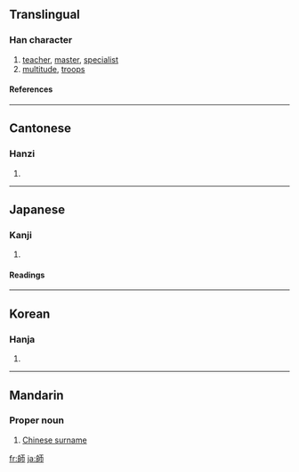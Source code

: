 {{see|师}}

==Translingual==
===Han character===
{{Han char|rn=50|rad=巾|as=07|sn=10|four=2172<sub>7</sub>|canj=竹口一中月 (HRMLB)}}
# [[teacher]], [[master]], [[specialist]]
# [[multitude]], [[troops]]
====References====
{{Han ref|kx=0331.350|dkj=08916|dj=0637.280|hdz=10740.020|uh=5E2B|ud=24107|bh=AE76|bd=44662}}
----
==Cantonese==
===Hanzi===
{{yue-hanzi|jyut=|y=si1}}
# {{defn|Cantonese}}
----
==Japanese==
===Kanji===
{{ja-kanji|grade=5|rs=巾07}}
# {{defn|Japanese}} 
====Readings====
{{ja-readings|on=[[し]] (shi)|kun=[[みやこ]] (miyako), [[いくさ]] (ikusa), [[おさ]] (osa)}}
----
==Korean==
===Hanja===
{{ko-hanja|hangeul=사|rv=sa|mr=sa}}
# {{defn|Korean}}
----
==Mandarin==

===Proper noun===
{{cmn-proper|t|pin=Shī|pint=shi1|tra=師|sim=师|rs=巾07}}

# {{archaic|lang=zh-tw|skey=巾07}} [[w:Chinese surname|Chinese surname]]

[[fr:師]]
[[ja:師]]